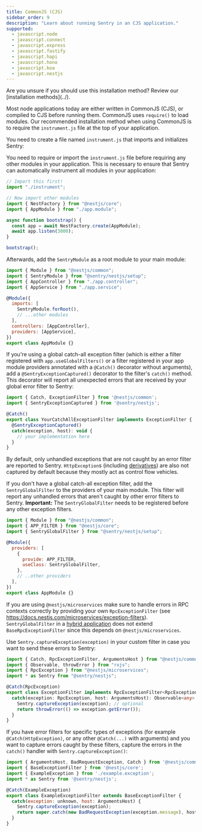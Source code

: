 ```yaml
---
title: CommonJS (CJS)
sidebar_order: 9
description: "Learn about running Sentry in an CJS application."
supported:
  - javascript.node
  - javascript.connect
  - javascript.express
  - javascript.fastify
  - javascript.hapi
  - javascript.hono
  - javascript.koa
  - javascript.nestjs
---
```


<Alert>
  Are you unsure if you should use this installation method? Review our
  [installation methods](../).
</Alert>

Most node applications today are either written in CommonJS (CJS), or compiled to CJS before running them.
CommonJS uses `require()` to load modules. Our recommended installation method when using CommonJS is to require the `instrument.js` file at the top of your application.

You need to create a file named `instrument.js` that imports and initializes Sentry:

<PlatformContent includePath="getting-started-config" />

You need to require or import the `instrument.js` file before requiring any other modules in your application. This is necessary to ensure that Sentry can automatically instrument all modules in your application:

```javascript {filename: main.ts}
// Import this first!
import "./instrument";

// Now import other modules
import { NestFactory } from "@nestjs/core";
import { AppModule } from "./app.module";

async function bootstrap() {
  const app = await NestFactory.create(AppModule);
  await app.listen(3000);
}

bootstrap();
```

Afterwards, add the `SentryModule` as a root module to your main module:

```javascript {filename: app.module.ts} {2, 8}
import { Module } from "@nestjs/common";
import { SentryModule } from "@sentry/nestjs/setup";
import { AppController } from "./app.controller";
import { AppService } from "./app.service";

@Module({
  imports: [
    SentryModule.forRoot(),
    // ...other modules
  ],
  controllers: [AppController],
  providers: [AppService],
})
export class AppModule {}
```

If you're using a global catch-all exception filter (which is either a filter registered with `app.useGlobalFilters()` or a filter registered in your app module providers annotated with a `@Catch()` decorator without arguments), add a `@SentryExceptionCaptured()` decorator to the filter's `catch()` method.
This decorator will report all unexpected errors that are received by your global error filter to Sentry:

```javascript {2, 6}
import { Catch, ExceptionFilter } from '@nestjs/common';
import { SentryExceptionCaptured } from '@sentry/nestjs';

@Catch()
export class YourCatchAllExceptionFilter implements ExceptionFilter {
  @SentryExceptionCaptured()
  catch(exception, host): void {
    // your implementation here
  }
}
```

By default, only unhandled exceptions that are not caught by an error filter are reported to Sentry.
`HttpException`s (including [derivatives](https://docs.nestjs.com/exception-filters#built-in-http-exceptions)) are also not captured by default because they mostly act as control flow vehicles.

If you don't have a global catch-all exception filter, add the `SentryGlobalFilter` to the providers of your main module.
This filter will report any unhandled errors that aren't caught by other error filters to Sentry.
**Important:** The `SentryGlobalFilter` needs to be registered before any other exception filters.

```javascript {3, 9}
import { Module } from "@nestjs/common";
import { APP_FILTER } from "@nestjs/core";
import { SentryGlobalFilter } from "@sentry/nestjs/setup";

@Module({
  providers: [
    {
      provide: APP_FILTER,
      useClass: SentryGlobalFilter,
    },
    // ..other providers
  ],
})
export class AppModule {}
```

<Expandable title="Using Microservices?">

If you are using `@nestjs/microservices` make sure to handle errors in RPC contexts correctly by providing your own `RpcExceptionFilter` (see https://docs.nestjs.com/microservices/exception-filters).
`SentryGlobalFilter` in a [hybrid application](https://docs.nestjs.com/faq/hybrid-application) does not extend `BaseRpcExceptionFilter` since this depends on `@nestjs/microservices`.

Use `Sentry.captureException(exception)` in your custom filter in case you want to send these errors to Sentry:

```typescript
import { Catch, RpcExceptionFilter, ArgumentsHost } from "@nestjs/common";
import { Observable, throwError } from "rxjs";
import { RpcException } from "@nestjs/microservices";
import * as Sentry from "@sentry/nestjs";

@Catch(RpcException)
export class ExceptionFilter implements RpcExceptionFilter<RpcException> {
  catch(exception: RpcException, host: ArgumentsHost): Observable<any> {
    Sentry.captureException(exception); // optional
    return throwError(() => exception.getError());
  }
}
```

</Expandable>

If you have error filters for specific types of exceptions (for example `@Catch(HttpException)`, or any other `@Catch(...)` with arguments) and you want to capture errors caught by these filters, capture the errors in the `catch()` handler with `Sentry.captureException()`:

```javascript {9}
import { ArgumentsHost, BadRequestException, Catch } from '@nestjs/common';
import { BaseExceptionFilter } from '@nestjs/core';
import { ExampleException } from './example.exception';
import * as Sentry from '@sentry/nestjs';

@Catch(ExampleException)
export class ExampleExceptionFilter extends BaseExceptionFilter {
  catch(exception: unknown, host: ArgumentsHost) {
    Sentry.captureException(exception);
    return super.catch(new BadRequestException(exception.message), host)
  }
}
```
